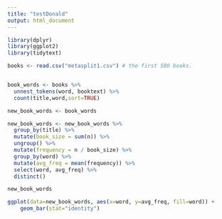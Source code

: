 ```yaml
---
title: "testDonald"
output: html_document
---
```


```r
library(dplyr)
library(ggplot2)
library(tidytext)
```

```r
books <- read.csv("metasplit1.csv") # the first 500 books.


book_words <- books %>%
  unnest_tokens(word, booktext) %>%
  count(title,word,sort=TRUE)
```


```r
new_book_words <- book_words

new_book_words <- new_book_words %>%
  group_by(title) %>%
  mutate(book_size = sum(n)) %>%
  ungroup() %>%
  mutate(frequency = n / book_size) %>%
  group_by(word) %>%
  mutate(avg_freq = mean(frequency)) %>%
  select(word, avg_freq) %>%
  distinct()

new_book_words

ggplot(data=new_book_words, aes(x=word, y=avg_freq, fill=word)) +
    geom_bar(stat="identity")
```

